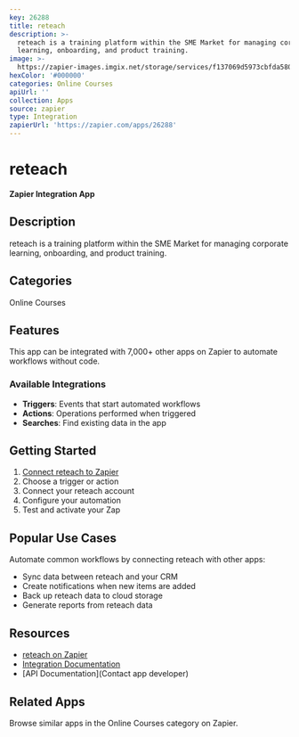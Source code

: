 ```yaml
---
key: 26288
title: reteach
description: >-
  reteach is a training platform within the SME Market for managing corporate
  learning, onboarding, and product training.
image: >-
  https://zapier-images.imgix.net/storage/services/f137069d5973cbfda580d4ec74e2bd76.png?auto=format%2Ccompress&ixlib=python-3.0.0&q=50
hexColor: '#000000'
categories: Online Courses
apiUrl: ''
collection: Apps
source: zapier
type: Integration
zapierUrl: 'https://zapier.com/apps/26288'
---
```

# reteach

**Zapier Integration App**

## Description

reteach is a training platform within the SME Market for managing corporate learning, onboarding, and product training.

## Categories

Online Courses

## Features

This app can be integrated with 7,000+ other apps on Zapier to automate workflows without code.

### Available Integrations

- **Triggers**: Events that start automated workflows
- **Actions**: Operations performed when triggered
- **Searches**: Find existing data in the app

## Getting Started

1. [Connect reteach to Zapier](https://zapier.com/apps/26288)
2. Choose a trigger or action
3. Connect your reteach account
4. Configure your automation
5. Test and activate your Zap

## Popular Use Cases

Automate common workflows by connecting reteach with other apps:

- Sync data between reteach and your CRM
- Create notifications when new items are added
- Back up reteach data to cloud storage
- Generate reports from reteach data

## Resources

- [reteach on Zapier](https://zapier.com/apps/26288)
- [Integration Documentation](https://zapier.com/apps/26288/integrations)
- [API Documentation](Contact app developer)

## Related Apps

Browse similar apps in the Online Courses category on Zapier.
